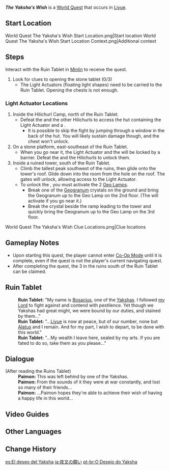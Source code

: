 {{Quest Infobox
|id            = 21025
|image         = Yaksha's Wish.jpg
|type          = World
|region        = Liyue
|area          = Minlin
|startLocation = [[Minlin]], [[Liyue]]
|rewards       = Adventure EXP*250;Primogem*30;Adventurer's Experience*6
|rep           = Liyue
|repAmt        = 20
|repOrder      = 173
|otherRewards  = 
*{{item|Precious Chest|x=3}}
|characters    = Traveler; Paimon
}}
'''''The Yaksha's Wish''''' is a [[World Quest]] that occurs in [[Liyue]].

==Start Location==
<gallery>
World Quest The Yaksha's Wish Start Location.png|Start location
World Quest The Yaksha's Wish Start Location Context.png|Additional context
</gallery>

==Steps==
Interact with the Ruin Tablet in [[Minlin]] to receive the quest.

#Look for clues to opening the stone tablet (0/3)
#*The Light Actuators (floating light shapes) need to be carried to the Ruin Tablet. Opening the chests is not enough.

===Light Actuator Locations===
#Inside the Hilichurl Camp, north of the Ruin Tablet.
#*Defeat the {{enemy|Stonehide Lawachurl}} and the other Hilichurls to access the hut containing the Light Actuator and a {{item|Precious Chest}}.
#**It is possible to skip the fight by jumping through a window in the back of the hut. You will likely sustain damage though, and the chest won't unlock.
#On a stone platform, east-southeast of the Ruin Tablet.
#*When you go near it, the Light Actuator and the {{item|Precious Chest}} will be locked by a barrier. Defeat the {{enemy|Hydro Abyss Mage}} and the Hilichurls to unlock them.
#Inside a ruined tower, south of the Ruin Tablet.
#*Climb the tallest peak southwest of the ruins, then glide onto the tower's roof. Glide down into the room from the hole on the roof. The gates will unlock, allowing access to the Light Actuator.
#*To unlock the {{item|Exquisite Chest}}, you must activate the 2 [[Geo Lamp]]s.
#**Break one of the [[Geogranum]] crystals on the ground and bring the Geogranum up to the Geo Lamp on the 2nd floor. (The {{enemy|Ruin Guard}} will activate if you go near it.)
#**Break the crystal beside the ramp leading to the tower and quickly bring the Geogranum up to the Geo Lamp on the 3rd floor.
<gallery>
World Quest The Yaksha's Wish Clue Locations.png|Clue locations
</gallery>

==Gameplay Notes==
* Upon starting this quest, the player cannot enter [[Co-Op Mode]] until it is complete, even if the quest is not the player's current navigating quest.
*After completing the quest, the 3 {{item|Precious Chest|text=Precious Chests}} in the ruins south of the Ruin Tablet can be claimed.

==Ruin Tablet==
{{Dialogue Start}}
:'''Ruin Tablet:''' "My name is [[Bosacius]], one of the [[Yaksha]]s. I followed [[Morax|my Lord]] to fight against and contend with pestilence. Yet though we Yakshas had great might, we were bound by our duties, and stained by them..."
:'''Ruin Tablet:''' "...[[Liyue]] is now at peace, but of our number, none but [[Xiao|Alatus]] and I remain. And for my part, I wish to depart, to be done with this world."
:'''Ruin Tablet:''' "...My wealth I leave here, sealed by my arts. If you are fated to do so, take them as you please..."
{{Dialogue End}}

==Dialogue==
{{Quest Description|The words of a certain Yaksha seem to have been left behind on a stone tablet...}}
{{Dialogue Start}}
;(After reading the Ruins Tablet)
:'''Paimon:''' This was left behind by one of the Yakshas.
:'''Paimon:''' From the sounds of it they were at war constantly, and lost so many of their friends...
:'''Paimon:''' ...Paimon hopes they're able to achieve their wish of having a happy life in this world...
{{Dialogue End}}

== Video Guides==
{{EVT
| video1 = yfHYnEf2f2M
| caption1 = The Yaksha's Wish (Complete Guide)
}}

==Other Languages ==
{{Other Languages
|en      = The Yaksha's Wish
|zhs     = 夜叉之愿
|zhs_rm  = Yèchā zhī Yuàn
|zht     = 夜叉之願
|zht_rm  = Yèchā zhī Yuàn
|zh_tl   = Wish of the Yaksha
|ja      = 夜叉の願い
|ja_rm   = Yasha no Negai
|ja_tl   = The Yaksha's Wish
|ko      = 야차의 소원
|ko_rm   = Yacha-ui Sowon
|ko_tl   = The Yaksha's Wish
|es      = El deseo del Yaksha
|es_tl   = The Yaksha's Wish
|fr      = Message d'un ancien gardien
|fr_tl   = Message of an Ancient Guardian
|ru      = Желание Яксы
|ru_tl   = The Yaksha's Wish
|th      = ความปรารถนาของยักษา
|th_rm   = 
|th_tl   = 
|vi      = Ước Nguyện Của Dạ Xoa
|vi_tl   = 
|de      = Wunsch eines Yakshas
|de_tl   = Wish of a Yaksha
|id      = Permohonan Yaksha
|id_tl   = Yaksha's Request
|pt      = O Desejo do Yaksha
|pt_tl   = The Yaksha's Wish
|tr      = Yakshanın Dileği
|tr_tl   = 
|it      = Il desidero degli Yaksha
|it_tl   = 
}}

==Change History==
{{Change History|1.0}}

[[es:El deseo del Yaksha]]
[[ja:夜叉の願い]]
[[pt-br:O Desejo do Yaksha]]